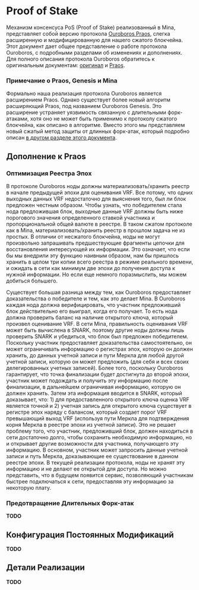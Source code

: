 
# Proof of Stake

Механизм консенсуса PoS (Proof of Stake) реализованный в Mina, представляет собой версию протокола [Ouroboros Praos](https://iohk.io/research/papers/#XJ6MHFXX), слегка расширенную и модифицированную для нашего сжатого блокчейна. Этот документ дает общее представление о работе протокола Ouroboros, с подробными разделами об изменениях и дополнениях. Для полного описания протокола Ouroboros обратитесь к оригинальным документам: [оригинал](https://eprint.iacr.org/2016/889.pdf) и [Praos](https://eprint.iacr.org/2017/573.pdf).

### Примечание о Praos, Genesis и Mina

Формально наша реализация протокола Ouroboros является расширением Praos. Однако существует более новый алгоритм расширяющий Praos, под названием Ouroboros Genesis. Это расширение устраняет уязвимость связанную с длительными форк-атаками, хотя оно не может быть применимо к протоколу сжатого блокчейна, как описано в алгоритме. Вместо этого мы представляем новый сжатый метод защиты от длинных форк-атак, который подробно описан [в другом разделе этого документа](#long-fork-attack-prevention).

## Дополнение к Praos

### Оптимизация Реестра Эпох

В протоколе Ouroboros ноды должны материализовать/хранить реестр в начале предыдущей эпохи для оценивания VRF. Все потому, что одних выходных данных VRF недостаточно для выяснения того, был ли блок предложен честным образом. Чтобы узнать, что победителем стала нода предложившая блок, выходные данные VRF должны быть ниже порогового значения определенного ставкой участника и пропорциональной общей валюте в реестре. В таком сжатом протоколе как в Mina, материализовать/хранить реестр в прошлом задача не из простых. В отличии от несжатого блокчейна, ноды не могут произвольно запрашивать предшествующие фрагменты цепочки для восстановления интересующей их информации. Это означает, что если бы мы внедрили эту функцию наивным образом, нам бы пришлось хранить в целом три копии всего реестра в режиме реального времени, и ожидать в сети как минимум две эпохи до получения доступа к нужной информации. Но если еще немного поразмыслить, мы можем добиться большего.

Существует большая разница между тем, как Ouroboros предоставляет доказательства о победителе и тем, как это делает Mina. В Ouroboros каждая нода должна верифицировать, что участник предложивший блок действительно его выиграл, когда его получает. То есть нода должна проверить баланс на наличие открытого ключа, который произвел оценивание VRF. В сети Mina, правильность оценивания VRF может быть вычислена в SNARK, поэтому другие ноды должны лишь проверить SNARK и убедиться, что блок был предложен победителем. Поскольку участник предоставляет доказательства самостоятельно, он может ограничивать информацию о  регистрах эпох, которую он должен хранить, до данных учетной записи и пути Меркла для любой другой учетной записи, которую он может предложить (для себя и всех своих делегированных учетных записей). Более того, поскольку  Ouroboros  гарантирует, что точка финализации будет достигнута до второй эпохи, участник может подождать и получить эту информацию после финализации, в дальнейшем ограничивая информацию, которую он должен хранить. Затем эта информация вводится в SNARK, который доказывает, что: 1) для предоставленного открытого ключа оценка VRF является точной и 2) учетная запись для открытого ключа существует в регистре эпох наряду с балансом, который создает порог VRF превышающий выход VRF (используя пути Меркла для подтверждения корня Меркла в реестре эпохи из учетной записи). Это не решает проблему того, что участник, предложивший блок, должен находиться в сети достаточно долго, чтобы сохранить необходимую информацию, но и открывает другие возможности для участника, получающего эту информацию. В основном, участник может запросить данные учетной записи и путь Меркла, доказывающие ее существование в данном реестре эпохи. В текущей реализации протокола, ноды не хранят эту информацию и не делают ее открытой для доступа. Но можно представить, что в будущем появится сервис, позволяющий участникам быстрее подключаться к сети, предоставляя эту информацию за некоторую плату.

### Предотвращение Длительных Форк-атак

**TODO**

## Конфигурация Постоянных Модификаций

**TODO**

## Детали Реализации

**TODO**
